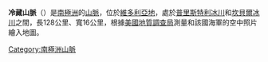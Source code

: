{{coord|74|15|S|163|45|E|display=title}}

'''冷藏山脈'''（{{lang-en|Deep Freeze Range}}）是[[南極洲|南極洲]]的[[山脈|山脈]]，位於[[維多利亞地|維多利亞地]]，處於[[普里斯特利冰川|普里斯特利冰川]]和[[坎貝爾冰川|坎貝爾冰川]]之間，長128公里、寬16公里，根據[[美國地質調查局|美國地質調查局]]測量和該國海軍的空中照片繪入地圖。

{{Antarctica-geo-stub}}
[[Category:南極洲山脈|Category:南極洲山脈]]